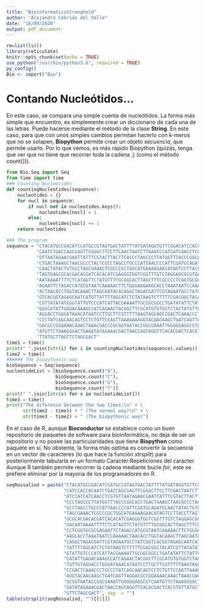 ```yaml
---
title: "BioinformaticsStronghold"
author: "Alejandro Cebrián del Valle"
date: "18/09/2020"
output: pdf_document
---
```


```r
rm=list(ls())
library(reticulate)
knitr::opts_chunk$set(echo = TRUE)
use_python("/usr/bin/python3.6", required = TRUE)
py_config()
Bio <- import("Bio")
```

# Contando Nucleótidos...

En este caso, se compara una simple cuenta de nucleótidos. La forma más simple que encuentro, es simplemente crear un diccionario de cada una de las letras. Puede hacerse mediante el método de la clase __String__. En este caso, para que con unos simples cambios permitan hacerlo con k-meros que no se solapen, __Biopython__ permite crear un objeto *secuencia*, que permite usarlo. Por lo que vemos, es más rápido Biopython (quizás, tenga que ver que no tiene que recorrer toda la cadena ;) (como el método count())).

```python
from Bio.Seq import Seq
from time import time
### Counting Nucleotides
def countingNucleotides(sequence):
    nucleotides = {}
    for nucl in sequence:
        if nucl not in nucleotides.keys():
            nucleotides[nucl] = 1
        else:
            nucleotides[nucl] += 1
    return nucleotides

### The program
sequence = "CTACATGCCGACATCCATGCCGTAGTGACTATTTTATGATAGGTGTTCGGACATCCACCA" + \
           "CAATCTGACCAGCGAGTTCGGGCTTCCTTCAACTAATCTTGAATCCATCATCAACCTCGT" + \
           "GTTAATAGAACGAATTATTTCGTACTTACTTCACCCTAGCCCTTATGGTTTACCCGGCAC" + \
           "CTGACTAAAGCTAACGCCCTACTCGCCTAGCCTGCCCATTAACCCCATTCGATGCAGATG" + \
           "CAACTATACTGTGCCTAGCGAAACTCGCCCGCTGGCATGAAAAGAACATAGTCCTTACCT" + \
           "TAGTGAGCGCACGACACGATCACACATCGAGGGTGGTCGGTTTGTCTAGGAGCGCGTGAC" + \
           "AATAAAATTTTCTCATAGTTCTATGTTTTGCGGCACTTAGCTTTCGCCCCTCGGTGCGCG" + \
           "AGAATTCTAGACCATGCGTAATCAAAAACTTCTGGGAAGAAGCACCTAAATAATCCAAAA" + \
           "ACTAACACCTGGTACAAACTTAGCAATACACAGGCTAGACGATTCGTAGAATGCCTATCG" + \
           "GTCACGGTAGAGCAATCATGTTATTTTAGCATCTCTATAAGTCTTTTTCGACGGCTACAT" + \
           "CGTTATATATGGGTATTGTCCCATCATTACGAAAATTGCGGCGGCCTGATATATTCTATT" + \
           "GGGCATATTGAGACAAAGCCATCAGAACTACGGCTTCGCATGTGTGGTCTACTATGTTGT" + \
           "AGGACCTGGGATAAACATAATCCTTGCTTCGTTTTTAAGTAGCAGCCGACTCAAACCCTG" + \
           "CCCTATCAGCAACAGTCCTCTGTTCCAGTTAAAGAAAGGTACAACAAGCTGATCAGTTAG" + \
           "GACGCCGGAAAACAAACTAAACGACCCGCGGTAATACCGGCGAAATTGGGGGAGGCGTCA" + \
           "ATGTTCTAAAGGGACTGAGATATAGAAACGACTAACCAGTAGGTTCACACGACTCACGTG" + \
           "TTATGCTTAGTTCTAGCGACT"
time1 = time()
print(" ".join([str(i) for i in countingNucleotides(sequence).values()]))
time2 = time()
###### The biopythonic way
bioSequence = Seq(sequence)
nucleotideList = [bioSequence.count("A"),
                  bioSequence.count("C"),
                  bioSequence.count("G"),
                  bioSequence.count("T")]
print(" ".join([str(x) for x in nucleotideList]))
time3 = time()
print("The diference between the two times:\n" + \
      str(time2 - time1) + " (The normal way)\n" + \
      str(time3 - time2) + " (The biopythonic way)")
```

En el caso de R, aunque __Bioconductor__ se establece como un buen repositorio de paquetes de software para bioinformática, no deja de ser un repositorio y no posee las particularidades que tiene __Biopython__ como paquete en sí. No obstente, la forma más optima es convertir la secuencia en un vector de caracteres (lo que hace la función *strsplit*) para posteriormente tabularla en un formato Caracter:Repeticiones del carácter. Aunque R también permite recorrer la cadena mediante bucle *for*, este se prefiere eliminar por la mayoría de los programadores en R.

```r
seqRossalind = paste("CTACATGCCGACATCCATGCCGTAGTGACTATTTTATGATAGGTGTTCGGA" ,
                     "CATCCACCACAATCTGACCAGCGAGTTCGGGCTTCCTTCAACTAATCTTGA" ,
                     "ATCCATCATCAACCTCGTGTTAATAGAACGAATTATTTCGTACTTACTTCA" ,
                     "CCCTAGCCCTTATGGTTTACCCGGCACCTGACTAAAGCTAACGCCCTACTC" ,
                     "GCCTAGCCTGCCCATTAACCCCATTCGATGCAGATGCAACTATACTGTGCC" ,
                     "TAGCGAAACTCGCCCGCTGGCATGAAAAGAACATAGTCCTTACCTTAGTGA" ,
                     "GCGCACGACACGATCACACATCGAGGGTGGTCGGTTTGTCTAGGAGCGCGT" ,
                     "GACAATAAAATTTTCTCATAGTTCTATGTTTTGCGGCACTTAGCTTTCGCC" ,
                     "CCTCGGTGCGCGAGAATTCTAGACCATGCGTAATCAAAAACTTCTGGGAAG" ,
                     "AAGCACCTAAATAATCCAAAAACTAACACCTGGTACAAACTTAGCAATACA" ,
                     "CAGGCTAGACGATTCGTAGAATGCCTATCGGTCACGGTAGAGCAATCATGT" ,
                     "TATTTTAGCATCTCTATAAGTCTTTTTCGACGGCTACATCGTTATATATGG" ,
                     "GTATTGTCCCATCATTACGAAAATTGCGGCGGCCTGATATATTCTATTGGG" ,
                     "CATATTGAGACAAAGCCATCAGAACTACGGCTTCGCATGTGTGGTCTACTA" ,
                     "TGTTGTAGGACCTGGGATAAACATAATCCTTGCTTCGTTTTTAAGTAGCAG" ,
                     "CCGACTCAAACCCTGCCCTATCAGCAACAGTCCTCTGTTCCAGTTAAAGAA" ,
                     "AGGTACAACAAGCTGATCAGTTAGGACGCCGGAAAACAAACTAAACGACCC" ,
                     "GCGGTAATACCGGCGAAATTGGGGGAGGCGTCAATGTTCTAAAGGGACTGA" ,
                     "GATATAGAAACGACTAACCAGTAGGTTCACACGACTCACGTGTTATGCTTA" ,
                     "GTTCTAGCGACT", sep  = "")
table(strsplit(seqRossalind, "")[[1]])
```

